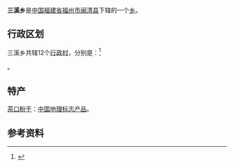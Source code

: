 {{中国乡级行政区|35/01/24/204/000
| 行政区全称 = 三溪乡
| 景观照片文件名 = 
| 景观照片描述 = 
| 汉语拼音 = 
| 通用拼音 = 
| 注音符號 = 
| 其它标音类型1 = 
| 其它标音1 = 
| 其它标音类型2 = 
| 其它标音2 = 
| 其它语言类型1 = 
| 其它语言地名1 = 
| 其它语言类型2 = 
| 其它语言地名2 = 
| 上级行政区 = [[福建省|福建省]][[福州市|福州市]][[闽清县|闽清县]]
| 行政区类别 = [[乡|乡]]
| 总面积 = 
| 户籍人口 = 
| 户籍人口年份 = 
| 常住人口 = 
| 常住人口年份 = 
| 人口密度 = 
| 行政区划 = 
| 官方网站 = 
| 政府驻地 = 
| 邮政编码 = 
| 电话区号 = 591
| 毗邻行政区 = 
| 位置图文件名 = 
| 位置图描述 = 
}}
'''三溪乡'''是[[中华人民共和国|中国]][[福建省|福建省]][[福州市|福州市]][[闽清县|闽清县]]下辖的一个[[乡|乡]]。

== 行政区划 ==

三溪乡共辖12个[[行政村|行政村]]，分别是：<ref>{{PRC admin/ref sgc|35/01/24/204/000}}</ref>

{{PRC admin/children|35/01/24/204/000}}。

==特产==
[[茶口粉干|茶口粉干]]：[[中国地理标志产品|中国地理标志产品]]。

==参考资料==
{{reflist}}

{{PRC admin/navcat|35/01/24/204/000}}
